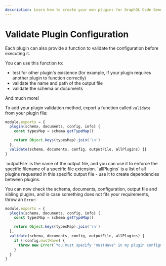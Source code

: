 ```yaml
---
description: Learn how to create your own plugins for GraphQL Code Generator. You can use plugins to generate code, documents, or even to modify the schema.
---
```



# Validate Plugin Configuration

Each plugin can also provide a function to validate the configuration before executing it.

You can use this function to:

- test for other plugin's existence (for example, if your plugin requires another plugin to function correctly)
- validate the name and path of the output file
- validate the schema or documents

And much more!

To add your plugin validation method, export a function called `validate` from your plugin file:

```js {7}
module.exports = {
  plugin(schema, documents, config, info) {
    const typesMap = schema.getTypeMap()

    return Object.keys(typesMap).join('\n')
  },
  validate(schema, documents, config, outputFile, allPlugins) {}
}
```

<Callout>
  `outputFile` is the name of the output file, and you can use it to enforce the specific filename of a specific file
  extension.
</Callout>

<Callout>
  `allPlugins` is a list of all plugins requested in this specific output file - use it to create dependencies between
  plugins.
</Callout>

You can now check the schema, documents, configuration, output file and sibling plugins, and in case something does not fits your requirements, throw an `Error`:

```js {9}
module.exports = {
  plugin(schema, documents, config, info) {
    const typesMap = schema.getTypeMap()

    return Object.keys(typesMap).join('\n')
  },
  validate(schema, documents, config, outputFile, allPlugins) {
    if (!config.mustHave) {
      throw new Error(`You must specify "mustHave" in my plugin configuration!`)
    }
  }
}
```
